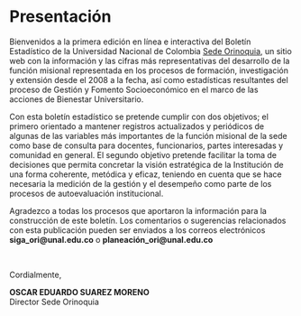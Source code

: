 # Presentación {-#Presenta}

Bienvenidos a la primera edición en línea e interactiva del Boletín Estadístico de la Universidad Nacional de Colombia [Sede Orinoquia](http://orinoquia.unal.edu.co/), un sitio web con la información y las cifras más representativas del desarrollo de la función misional representada en los procesos de formación, investigación y extensión desde el 2008 a la fecha, así como estadísticas resultantes del proceso de Gestión y Fomento Socioeconómico en el marco de las acciones de Bienestar Universitario. 

Con esta boletín estadístico se pretende cumplir con dos objetivos; el primero orientado a mantener registros actualizados y periódicos de algunas de las variables más importantes de la función misional de la sede como base de consulta para docentes, funcionarios, partes interesadas y comunidad en general. El segundo objetivo pretende facilitar la toma de decisiones que permita concretar la visión estratégica de la Institución de una forma coherente, metódica y eficaz, teniendo en cuenta que se hace necesaria la medición de la gestión y el desempeño como parte de los procesos de autoevaluación institucional.

Agradezco a todas los procesos que aportaron la información para la construcción de este boletín. Los comentarios o sugerencias relacionados con esta publicación pueden ser enviados a los correos  electrónicos  **siga_ori@unal.edu.co** o **planeación_ori@unal.edu.co**  

</br>

Cordialmente,



**OSCAR EDUARDO SUAREZ MORENO**</br>
Director Sede Orinoquia